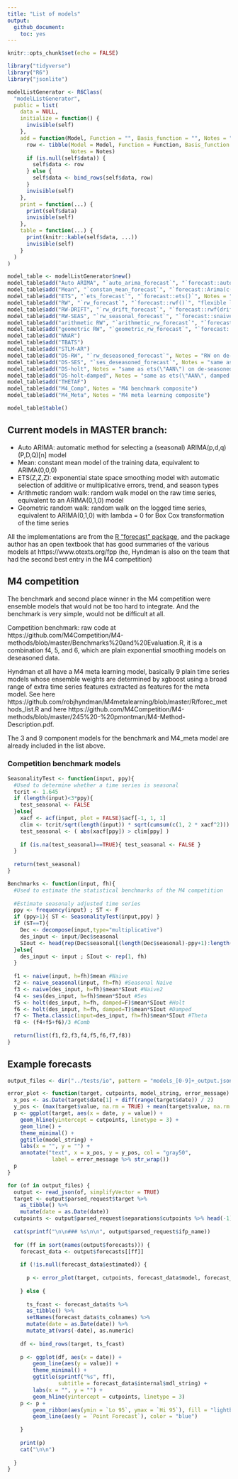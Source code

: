 ```yaml
---
title: "List of models"
output: 
  github_document:
    toc: yes
---
```


```r
knitr::opts_chunk$set(echo = FALSE)

library("tidyverse")
library("R6")
library("jsonlite")

modelListGenerator <- R6Class(
  "modelListGenerator",
  public = list(
    data = NULL,
    initialize = function() {
      invisible(self)
    },
    add = function(Model, Function = "", Basis_function = "", Notes = "") {
      row <- tibble(Model = Model, Function = Function, Basis_function = Basis_function,
                    Notes = Notes)
      if (is.null(self$data)) {
        self$data <- row
      } else {
        self$data <- bind_rows(self$data, row) 
      }
      invisible(self)
    },
    print = function(...) {
      print(self$data)
      invisible(self)
    },
    table = function(...) {
      print(knitr::kable(self$data, ...))
      invisible(self)
    }
  )
)
```

```r
model_table <- modelListGenerator$new()
model_table$add("Auto ARIMA", "`auto_arima_forecast`", "`forecast::auto.arima`")
model_table$add("Mean", "`constan_mean_forecast`", "`forecast::Arima(c(0,0,0))`")
model_table$add("ETS", "`ets_forecast`", "`forecast::ets()`", Notes = "auto add/mult order, auto damped")
model_table$add("RW", "`rw_forecast`", "`forecast::rwf()`", "flexible lambda")
model_table$add("RW-DRIFT", "`rw_drift_forecast`", "`forecast::rwf(drift = TRUE)`")
model_table$add("RW-SEAS", "`rw_seasonal_forecast`", "`forecast::snaive()`")
model_table$add("arithmetic RW", "`arithmetic_rw_forecast`", "`forecast::Arima(c(0, 1, 0), lambda = NULL)`")
model_table$add("geometric RW", "`geometric_rw_forecast`", "`forecast::Arima(c(0, 1, 0), lambda = 0)`", Notes = "Values >0 only")
model_table$add("NNAR")
model_table$add("TBATS")
model_table$add("STLM-AR")
model_table$add("DS-RW", "`rw_deseasoned_forecast`", Notes = "RW on de-seasoned data")
model_table$add("DS-SES", "`ses_deseasoned_forecast`", Notes = "same as ets(\"ANN\") on de-seasoned data")
model_table$add("DS-holt", Notes = "same as ets(\"AAN\") on de-seasoned data")
model_table$add("DS-holt-damped", Notes = "same as ets(\"AAN\", damped = TRUE) on de-seasoned data")
model_table$add("THETAF")
model_table$add("M4_Comp", Notes = "M4 benchmark composite")
model_table$add("M4_Meta", Notes = "M4 meta learning composite")

model_table$table()
```

## Current models in MASTER branch:

- Auto ARIMA: automatic method for selecting a (seasonal) ARIMA(p,d,q)(P,D,Q)[n] model
- Mean: constant mean model of the training data, equivalent to ARIMA(0,0,0)
- ETS(Z,Z,Z): exponential state space smoothing model with automatic selection of additive or multiplicative errors, trend, and season types
- Arithmetic random walk: random walk model on the raw time series, equivalent to an ARIMA(0,1,0) model
- Geometric random walk: random walk on the logged time series, equivalent to ARIMA(0,1,0) with lambda = 0 for Box Cox transformation of the time series

All the implementations are from the [R “forecast” package](http://pkg.robjhyndman.com/forecast/), and the package author has an open textbook that has good summaries of the various models at https://www.otexts.org/fpp (he, Hyndman is also on the team that had the second best entry in the M4 competition)

## M4 competition

The benchmark and second place winner in the M4 competition were ensemble models that would not be too hard to integrate. And the benchmark is very simple, would not be difficult at all.

Competition benchmark: raw code at https://github.com/M4Competition/M4-methods/blob/master/Benchmarks%20and%20Evaluation.R, it is a combination f4, 5, and 6, which are plain exponential smoothing models on deseasoned data. 

Hyndman et all have a M4 meta learning model, basically 9 plain time series models whose ensemble weights are determined by xgboost using a broad range of extra time series features extracted as features for the meta model. See here https://github.com/robjhyndman/M4metalearning/blob/master/R/forec_methods_list.R and here https://github.com/M4Competition/M4-methods/blob/master/245%20-%20pmontman/M4-Method-Description.pdf. 

The 3 and 9 component models for the benchmark and M4_meta model are already included in the list above. 

### Competition benchmark models

```r
SeasonalityTest <- function(input, ppy){
  #Used to determine whether a time series is seasonal
  tcrit <- 1.645
  if (length(input)<3*ppy){
    test_seasonal <- FALSE
  }else{
    xacf <- acf(input, plot = FALSE)$acf[-1, 1, 1]
    clim <- tcrit/sqrt(length(input)) * sqrt(cumsum(c(1, 2 * xacf^2)))
    test_seasonal <- ( abs(xacf[ppy]) > clim[ppy] )
    
    if (is.na(test_seasonal)==TRUE){ test_seasonal <- FALSE }
  }
  
  return(test_seasonal)
}

Benchmarks <- function(input, fh){
  #Used to estimate the statistical benchmarks of the M4 competition
  
  #Estimate seasonaly adjusted time series
  ppy <- frequency(input) ; ST <- F
  if (ppy>1){ ST <- SeasonalityTest(input,ppy) }
  if (ST==T){
    Dec <- decompose(input,type="multiplicative")
    des_input <- input/Dec$seasonal
    SIout <- head(rep(Dec$seasonal[(length(Dec$seasonal)-ppy+1):length(Dec$seasonal)], fh), fh)
  }else{
    des_input <- input ; SIout <- rep(1, fh)
  }
  
  f1 <- naive(input, h=fh)$mean #Naive
  f2 <- naive_seasonal(input, fh=fh) #Seasonal Naive
  f3 <- naive(des_input, h=fh)$mean*SIout #Naive2
  f4 <- ses(des_input, h=fh)$mean*SIout #Ses
  f5 <- holt(des_input, h=fh, damped=F)$mean*SIout #Holt
  f6 <- holt(des_input, h=fh, damped=T)$mean*SIout #Damped
  f7 <- Theta.classic(input=des_input, fh=fh)$mean*SIout #Theta
  f8 <- (f4+f5+f6)/3 #Comb
  
  return(list(f1,f2,f3,f4,f5,f6,f7,f8))
}
```

## Example forecasts

```r
output_files <- dir("../tests/io", pattern = "models_[0-9]+_output.json", full.names = TRUE)

error_plot <- function(target, cutpoints, model_string, error_message) {
  x_pos <- as.Date(target$date[1] + diff(range(target$date)) / 2)
  y_pos <- (max(target$value, na.rm = TRUE) + mean(target$value, na.rm = TRUE)) / 2
  p <- ggplot(target, aes(x = date, y = value)) +
    geom_hline(yintercept = cutpoints, linetype = 3) +
    geom_line() +
    theme_minimal() +
    ggtitle(model_string) +
    labs(x = "", y = "") +
    annotate("text", x = x_pos, y = y_pos, col = "gray50",
              label = error_message %>% str_wrap())
  p
}

for (of in output_files) {
  output <- read_json(of, simplifyVector = TRUE)
  target <- output$parsed_request$target %>%
    as_tibble() %>%
    mutate(date = as.Date(date))
  cutpoints <- output$parsed_request$separations$cutpoints %>% head(-1) %>% tail(-1)
  
  cat(sprintf("\n\n### %s\n\n", output$parsed_request$ifp_name))
  
  for (ff in sort(names(output$forecasts))) {
    forecast_data <- output$forecasts[[ff]]
    
    if (!is.null(forecast_data$estimated)) {
      
      p <- error_plot(target, cutpoints, forecast_data$model, forecast_data$r_error_message)
      
    } else {
      
      ts_fcast <- forecast_data$ts %>%
      as_tibble() %>%
      setNames(forecast_data$ts_colnames) %>%
      mutate(date = as.Date(date)) %>%
      mutate_at(vars(-date), as.numeric)
    
    df <- bind_rows(target, ts_fcast)
    
    p <- ggplot(df, aes(x = date)) +
        geom_line(aes(y = value)) + 
        theme_minimal() +
        ggtitle(sprintf("%s", ff),
                subtitle = forecast_data$internal$mdl_string) +
        labs(x = "", y = "") +
        geom_hline(yintercept = cutpoints, linetype = 3)
    p <- p + 
        geom_ribbon(aes(ymin = `Lo 95`, ymax = `Hi 95`), fill = "lightblue") +
        geom_line(aes(y = `Point Forecast`), color = "blue")
    
    }
    
    print(p)
    cat("\n\n")
    
  }
}
```

